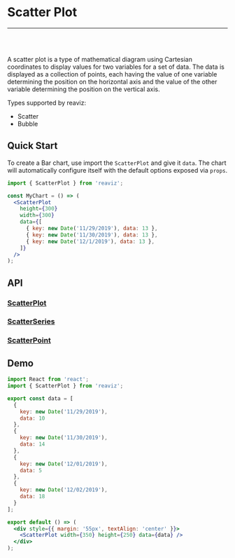 
<Meta title="Docs|Chart Types/Scatter Plot" />

# Scatter Plot

---
<br />
<Story id="charts-scatter-plot-linear--simple" />
<br />

A scatter plot is a type of mathematical diagram using Cartesian coordinates to
display values for two variables for a set of data. The data is displayed as a collection
of points, each having the value of one variable determining the position on the horizontal
axis and the value of the other variable determining the position on the vertical axis.

Types supported by reaviz:

- Scatter
- Bubble

## Quick Start
To create a Bar chart, use import the `ScatterPlot` and give it `data`. The chart
will automatically configure itself with the default options exposed via `props`.

```jsx
import { ScatterPlot } from 'reaviz';

const MyChart = () => (
  <ScatterPlot
    height={300}
    width={300}
    data={[
      { key: new Date('11/29/2019'), data: 13 },
      { key: new Date('11/30/2019'), data: 13 },
      { key: new Date('12/1/2019'), data: 13 },
    ]}
  />
);
```

## API
### [ScatterPlot](https://github.com/jask-oss/reaviz/blob/master/src/ScatterPlot/ScatterPlot.tsx)
<Props of={ScatterPlot} />

### [ScatterSeries](https://github.com/jask-oss/reaviz/blob/master/src/ScatterPlot/ScatterSeries/ScatterSeries.tsx)
<Props of={ScatterSeries} />

### [ScatterPoint](https://github.com/jask-oss/reaviz/blob/master/src/ScatterPlot/ScatterSeries/ScatterPoint.tsx)
<Props of={ScatterPoint} />

## Demo

```jsx codesandbox=reaviz
import React from 'react';
import { ScatterPlot } from 'reaviz';

export const data = [
  {
    key: new Date('11/29/2019'),
    data: 10
  },
  {
    key: new Date('11/30/2019'),
    data: 14
  },
  {
    key: new Date('12/01/2019'),
    data: 5
  },
  {
    key: new Date('12/02/2019'),
    data: 18
  }
];

export default () => (
  <div style={{ margin: '55px', textAlign: 'center' }}>
    <ScatterPlot width={350} height={250} data={data} />
  </div>
);
```
